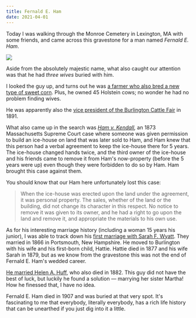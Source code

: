 ```yaml
---
title: Fernald E. Ham
date: 2021-04-01
---
```



Today I was walking through the Monroe Cemetery in Lexington, MA with some friends, and came across this gravestone for a man named *Fernald E. Ham*.

<Image src="/images/fernald-e-ham.jpeg" width={3024} height={4032} />

Aside from the absolutely majestic name, what also caught our attention was that he had *three wives* buried with him.

I looked the guy up, and turns out he was [a farmer who also bred a new type of sweet corn](https://www.burlington.org/224/Board-of-Health-History-Honor-Roll). Plus, he owned 45 Holstein cows; no wonder he had no problem finding wives.

He was apparently also the [vice president of the Burlington Cattle Fair](https://burlington.wickedlocal.com/article/20090926/NEWS/309269720) in 1891.

What also came up in the search was *[Ham v. Kendall](https://cite.case.law/mass/111/297/),* an 1873 Massachusetts Supreme Court case where someone was given permission to build an ice-house on land that was later sold to Ham, and Ham knew that this person had a verbal agreement to keep the ice-house there for 5 years. The ice-house changed hands twice, and the third owner of the ice-house and his friends came to remove it from Ham's now-property (before the 5 years were up) even though they were forbidden to do so by Ham. Ham brought this case against them.

You should know that our Ham here unfortunately lost this case:

> When the ice-house was erected upon the land under the agreement, it was personal property. The sales, whether of the land or the building, did not change its character in this respect. No notice to remove it was given to its owner, and he had a right to go upon the land and remove it, and appropriate the materials to his own use.

As for his interesting marriage history (including a woman 15 years his junior), I was able to track down his [first marriage with Sarah F. Wyatt](https://www.leavittfamilies.org/tng/getperson.php?personID=I184434&tree=tree1). They married in 1866 in Portsmouth, New Hampshire. He moved to Burlington with his wife and his first-born child, Hattie. Hattie died in 1877 and his wife Sarah in 1879, but as we know from the gravestone this was not the end of Fernald E. Ham's wedded career.

[He married Helen A. Huff](https://burlingtonretro.com/towns-oldest-tavern/), who also died in 1882. This guy did not have the best of luck, but luckily he found a solution — marrying her sister Martha! How he finessed that, I have no idea.

Fernald E. Ham died in 1907 and was buried at that very spot. It's fascinating to me that everybody, literally everybody, has a rich life history that can be unearthed if you just dig into it a little.
